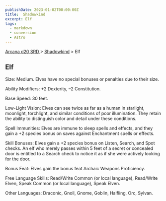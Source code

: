 ```yaml
---
publishDate: 2023-01-02T00:00:00Z
title:  Shadowkind
excerpt: Elf
tags:
  - markdown
  - conversion
  - Astro
---
```


[ Arcana d20 SRD ](/#arcanaD20) > [ Shadowkind](arcana-d20-srd-shadowkind-index) > Elf

##  Elf

Size: Medium. Elves have no special bonuses or penalties due to their size.

Ability Modifiers: +2 Dexterity, –2 Constitution.

Base Speed: 30 feet.

Low-Light Vision: Elves can see twice as far as a human in starlight,
moonlight, torchlight, and similar conditions of poor illumination. They
retain the ability to distinguish color and detail under these conditions.

Spell Immunities: Elves are immune to sleep spells and effects, and they gain
a +2 species bonus on saves against Enchantment spells or effects.

Skill Bonuses: Elves gain a +2 species bonus on Listen, Search, and Spot
checks. An elf who merely passes within 5 feet of a secret or concealed door
is entitled to a Search check to notice it as if she were actively looking for
the door.

Bonus Feat: Elves gain the bonus feat Archaic Weapons Proficiency.

Free Language Skills: Read/Write Common (or local language), Read/Write Elven,
Speak Common (or local language), Speak Elven.

Other Languages: Draconic, Gnoll, Gnome, Goblin, Halfling, Orc, Sylvan.

